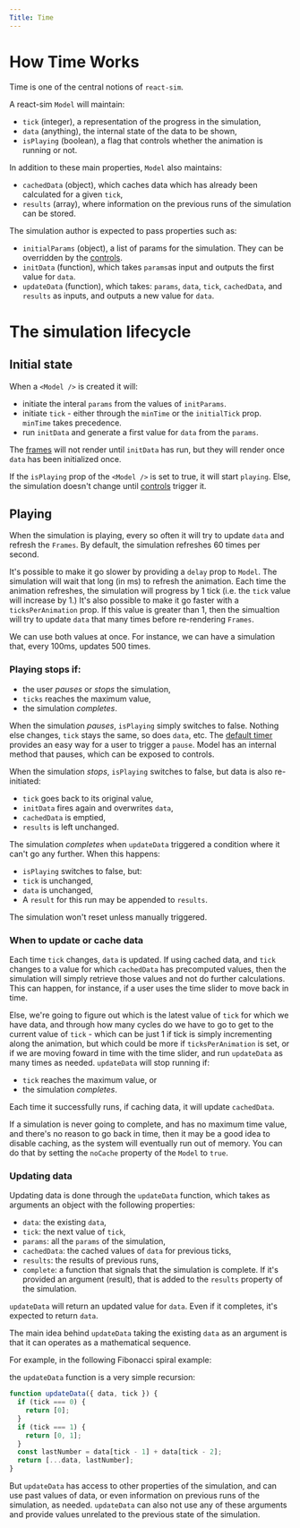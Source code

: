 ```yaml
---
Title: Time
---
```


# How Time Works

Time is one of the central notions of `react-sim`.

A react-sim `Model` will maintain:

- `tick` (integer), a representation of the progress in the simulation,
- `data` (anything), the internal state of the data to be shown,
- `isPlaying` (boolean), a flag that controls whether the animation is running or not.

In addition to these main properties, `Model` also maintains:

- `cachedData` (object), which caches data which has already been calculated for a given `tick`,
- `results` (array), where information on the previous runs of the simulation can be stored.

The simulation author is expected to pass properties such as:

- `initialParams` (object), a list of params for the simulation. They can be overridden by the [controls](/controls).
- `initData` (function), which takes `params`as input and outputs the first value for `data`.
- `updateData` (function), which takes: `params`, `data`, `tick`, `cachedData`, and `results` as inputs, and outputs a new value for `data`.

# The simulation lifecycle

## Initial state

When a `<Model />` is created it will:

- initiate the interal `params` from the values of `initParams`.
- initiate `tick` - either through the `minTime` or the `initialTick` prop. `minTime` takes precedence.
- run `initData` and generate a first value for `data` from the `params`.

The [frames](/frame) will not render until `initData` has run, but they will render once `data` has been initialized once.

If the `isPlaying` prop of the `<Model />` is set to true, it will start `playing`. Else, the simulation doesn't change until [controls](/controls) trigger it.

## Playing

When the simulation is playing, every so often it will try to update `data` and refresh the `Frames`.
By default, the simulation refreshes 60 times per second.

It's possible to make it go slower by providing a `delay` prop to `Model`. The simulation will wait that long (in ms) to refresh the animation.
Each time the animation refreshes, the simulation will progress by 1 tick (i.e. the `tick` value will increase by 1.)
It's also possible to make it go faster with a `ticksPerAnimation` prop. If this value is greater than 1, then the simualtion will try to update `data` that many times before re-rendering `Frames`.

We can use both values at once. For instance, we can have a simulation that, every 100ms, updates 500 times.

### Playing stops if:

- the user _pauses_ or _stops_ the simulation,
- `ticks` reaches the maximum value,
- the simulation _completes_.

When the simulation _pauses_, `isPlaying` simply switches to false. Nothing else changes, `tick` stays the same, so does `data`, etc.
The [default timer](/controls/default-timer) provides an easy way for a user to trigger a `pause`. Model has an internal method that pauses, which can be exposed to controls.

When the simulation _stops_, `isPlaying` switches to false, but data is also re-initiated:

- `tick` goes back to its original value,
- `initData` fires again and overwrites `data`,
- `cachedData` is emptied,
- `results` is left unchanged.

The simulation _completes_ when `updateData` triggered a condition where it can't go any further.
When this happens:

- `isPlaying` switches to false, but:
- `tick` is unchanged,
- `data` is unchanged,
- A `result` for this run may be appended to `results`.

The simulation won't reset unless manually triggered.

### When to update or cache data

Each time `tick` changes, `data` is updated.
If using cached data, and `tick` changes to a value for which `cachedData` has precomputed values, then the simulation will simply retrieve those values and not do further calculations.
This can happen, for instance, if a user uses the time slider to move back in time.

Else, we're going to figure out which is the latest value of `tick` for which we have data, and through how many cycles do we have to go to get to the current value of `tick` - which can be just 1 if tick is simply incrementing along the animation, but which could be more if `ticksPerAnimation` is set, or if we are moving foward in time with the time slider, and run `updateData` as many times as needed.
`updateData` will stop running if:

- `tick` reaches the maximum value, or
- the simulation _completes_.

Each time it successfully runs, if caching data, it will update `cachedData`.

If a simulation is never going to complete, and has no maximum time value, and there's no reason to go back in time, then it may be a good idea to disable caching, as the system will eventually run out of memory. You can do that by setting the `noCache` property of the `Model` to `true`.

### Updating data

Updating data is done through the `updateData` function, which takes as arguments an object with the following properties:

- `data`: the existing `data`,
- `tick`: the next value of `tick`,
- `params`: all the `params` of the simulation,
- `cachedData`: the cached values of `data` for previous ticks,
- `results`: the results of previous runs,
- `complete`: a function that signals that the simulation is complete. If it's provided an argument (result), that is added to the `results` property of the simulation.

`updateData` will return an updated value for `data`. Even if it completes, it's expected to return `data`.

The main idea behind `updateData` taking the existing `data` as an argument is that it can operates as a mathematical sequence.

For example, in the following Fibonacci spiral example:
<FibonacciSpiral />

the `updateData` function is a very simple recursion:

```jsx
function updateData({ data, tick }) {
  if (tick === 0) {
    return [0];
  }
  if (tick === 1) {
    return [0, 1];
  }
  const lastNumber = data[tick - 1] + data[tick - 2];
  return [...data, lastNumber];
}
```

But `updateData` has access to other properties of the simulation, and can use past values of data, or even information on previous runs of the simulation, as needed.
`updateData` can also not use any of these arguments and provide values unrelated to the previous state of the simulation.




